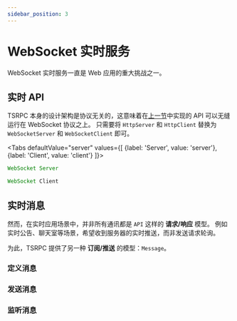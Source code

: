```yaml
---
sidebar_position: 3
---
```


# WebSocket 实时服务

WebSocket 实时服务一直是 Web 应用的重大挑战之一。

## 实时 API
TSRPC 本身的设计架构是协议无关的，这意味着在[上一节](the-first-api.md)中实现的 API 可以无缝运行在 WebSocket 协议之上。
只需要将 `HttpServer` 和 `HttpClient` 替换为 `WebSocketServer` 和 `WebSocketClient` 即可。


<Tabs
  defaultValue="server"
  values={[
    {label: 'Server', value: 'server'},
    {label: 'Client', value: 'client'}
  ]}>
  <TabItem value="server">

```ts
WebSocket Server
```

  </TabItem>

  <TabItem value="client">

```ts
WebSocket Client
```

  </TabItem>
</Tabs>

## 实时消息

然而，在实时应用场景中，并非所有通讯都是 `API` 这样的 **请求/响应** 模型。
例如实时公告、聊天室等场景，希望收到服务器的实时推送，而非发送请求轮询。

为此，TSRPC 提供了另一种 **订阅/推送** 的模型：`Message`。

### 定义消息

### 发送消息

### 监听消息